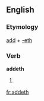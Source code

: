 ==English==

===Etymology===
[[add]] + [[-eth]]

===Verb===
'''addeth'''

# {{archaic third-person singular of|add}}

[[fr:addeth]]
